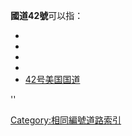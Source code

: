 '''國道42號'''可以指：
* {{Link-ja|國道42號 (日本)|国道42号}}
* {{Link-ko|國道42號 (韓國)|국도 제42호선}}
* {{Link-fr|國道42號 (法國)|Route nationale 42 (France)}}
* {{Link-en|國道42號 (印度)|National Highway 42 (India)}}
* [[42号美国国道|42号美国国道]]

{{Roadindex}}
[[Category:相同編號道路索引|Category:相同編號道路索引]]''